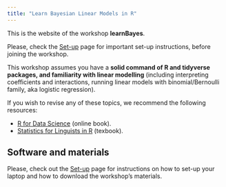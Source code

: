 ```yaml
---
title: "Learn Bayesian Linear Models in R"
---
```


This is the website of the workshop **learnBayes**.

Please, check the [Set-up](setup.qmd) page for important set-up instructions, before joining the workshop.

This workshop assumes you have a **solid command of R and tidyverse packages, and familiarity with linear modelling** (including interpreting coefficients and interactions, running linear models with binomial/Bernoulli family, aka logistic regression).

If you wish to revise any of these topics, we recommend the following resources:

-   [R for Data Science](https://r4ds.had.co.nz) (online book).
-   [Statistics for Linguists in R](https://www.routledge.com/Statistics-for-Linguists-An-Introduction-Using-R/Winter/p/book/9781138056091) (texbook).

::: callout-tip
## Software and materials

Please, check out the [Set-up](setup.qmd) page for instructions on how to set-up your laptop and how to download the workshop’s materials.
:::

